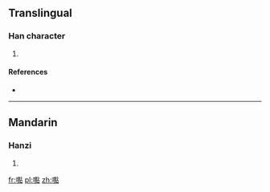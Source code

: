 ==Translingual==

===Han character===
{{Han char|rn=30|rad=口|as=17|sn=20|four=|canj=口田火口 (RWFR)}}

# {{defn|Han|sort=口17}}

====References====
* {{Han ref|kx=0214.151|hdz=10704.021|uh=56B8|ud=22200}}

----

==Mandarin==

===Hanzi===
{{cmn-hanzi|pin=[[diǎn]] ([[dian3]]), [[jiào]] ([[jiao4]]), [[jué]] ([[jue2]])|wg=tien<sup>3</sup>, chiao<sup>4</sup>, chüeh<sup>2</sup>}}

# {{defn|lang=cmn|sort=口17}}

[[fr:嚸]]
[[pl:嚸]]
[[zh:嚸]]